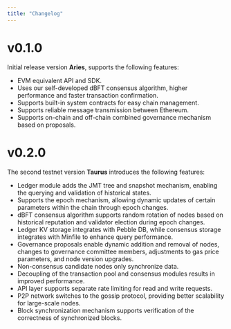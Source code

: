 ```yaml
---
title: "Changelog"
---
```


# v0.1.0
Initial release version **Aries**, supports the following features:
- EVM equivalent API and SDK.
- Uses our self-developed dBFT consensus algorithm, higher performance and faster transaction confirmation.
- Supports built-in system contracts for easy chain management.
- Supports reliable message transmission between Ethereum.
- Supports on-chain and off-chain combined governance mechanism based on proposals.

# v0.2.0
The second testnet version **Taurus** introduces the following features:
- Ledger module adds the JMT tree and snapshot mechanism, enabling the querying and validation of historical states.
- Supports the epoch mechanism, allowing dynamic updates of certain parameters within the chain through epoch changes.
- dBFT consensus algorithm supports random rotation of nodes based on historical reputation and validator election during epoch changes.
- Ledger KV storage integrates with Pebble DB, while consensus storage integrates with Minfile to enhance query performance.
- Governance proposals enable dynamic addition and removal of nodes, changes to governance committee members, adjustments to gas price parameters, and node version upgrades.
- Non-consensus candidate nodes only synchronize data.
- Decoupling of the transaction pool and consensus modules results in improved performance.
- API layer supports separate rate limiting for read and write requests.
- P2P network switches to the gossip protocol, providing better scalability for large-scale nodes.
- Block synchronization mechanism supports verification of the correctness of synchronized blocks.